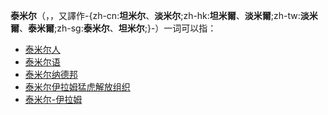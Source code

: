 {{noteTA
|T=zh-cn:泰米尔;zh-hk:泰米爾;zh-tw:坦米爾;zh-sg:淡米尔;
|1=zh-cn:泰米尔;zh-hk:泰米爾;zh-tw:坦米爾;zh-sg:淡米尔;
|2=zh-hans:伊拉姆;zh-hk:伊拉姆;zh-tw:伊蘭;
|3=zh-cn:泰米尔纳德;zh-hk:泰米爾納德;zh-tw:坦米爾那都;zh-sg:淡米尔纳德;
}}

'''泰米尔'''（{{lang-en|Tamil}}，{{lang-ta|தமிழ்}}，又譯作-{zh-cn:'''坦米尔'''、'''淡米尔''';zh-hk:'''坦米爾'''、'''淡米爾''';zh-tw:'''淡米爾'''、'''泰米爾''';zh-sg:'''泰米尔'''、'''坦米尔''';}-）一词可以指：

* [[泰米尔人|泰米尔人]]
* [[泰米尔语|泰米尔语]]
* [[泰米尔纳德邦|泰米尔纳德邦]]
* [[泰米尔伊拉姆猛虎解放组织|泰米尔伊拉姆猛虎解放组织]]
* [[泰米尔-伊拉姆|泰米尔-伊拉姆]]

{{disambig|T|Cat=三字译名消歧义}}